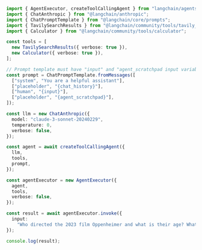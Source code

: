 ```typescript
import { AgentExecutor, createToolCallingAgent } from "langchain/agents";
import { ChatAnthropic } from "@langchain/anthropic";
import { ChatPromptTemplate } from "@langchain/core/prompts";
import { TavilySearchResults } from "@langchain/community/tools/tavily_search";
import { Calculator } from "@langchain/community/tools/calculator";

const tools = [
  new TavilySearchResults({ verbose: true }),
  new Calculator({ verbose: true }),
];

// Prompt template must have "input" and "agent_scratchpad input variables
const prompt = ChatPromptTemplate.fromMessages([
  ["system", "You are a helpful assistant"],
  ["placeholder", "{chat_history}"],
  ["human", "{input}"],
  ["placeholder", "{agent_scratchpad}"],
]);

const llm = new ChatAnthropic({
  model: "claude-3-sonnet-20240229",
  temperature: 0,
  verbose: false,
});

const agent = await createToolCallingAgent({
  llm,
  tools,
  prompt,
});

const agentExecutor = new AgentExecutor({
  agent,
  tools,
  verbose: false,
});

const result = await agentExecutor.invoke({
  input:
    "Who directed the 2023 film Oppenheimer and what is their age? What is their age in days (assume 365 days per year)?",
});

console.log(result);
```
